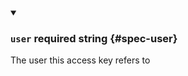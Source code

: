 
<details className="config-field" data-expandable="false" open>
<summary>

### `user` <span className="config-field-required" data-required="false">required</span> <span className="config-field-type">string</span> <span className="config-field-default"></span> <span className="config-field-enum"></span> {#spec-user}

The user this access key refers to

</summary>



</details>
